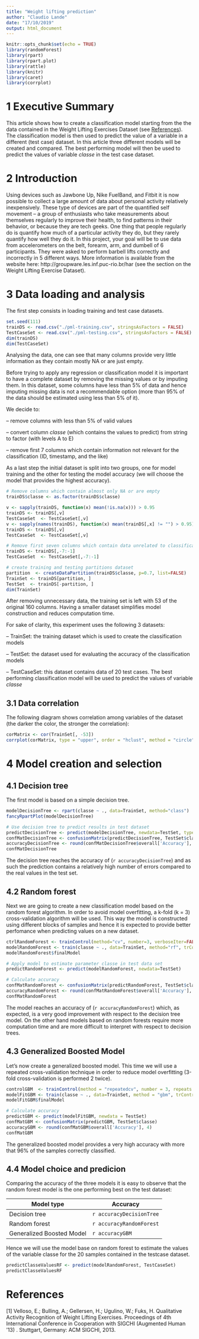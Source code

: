 ```yaml
---
title: "Weight lifting prediction"
author: "Claudio Lande"
date: "17/10/2019"
output: html_document
---
```


```r
knitr::opts_chunk$set(echo = TRUE)
library(randomForest)
library(rpart)
library(rpart.plot)
library(rattle)
library(knitr)
library(caret)
library(corrplot)
```

# 1 Executive Summary
This article shows how to create a classification model starting from the the data contained in the Weight Lifting Exercises Dataset (see [References]). The classification model is then used to predict the value of a variable in a different (test case) dataset.
In this article three different models will be created and compared. The best performing model will then be used to predict the values of variable _classe_ in the test case dataset.

# 2 Introduction
Using devices such as Jawbone Up, Nike FuelBand, and Fitbit it is now possible to collect a large amount of data about personal activity relatively inexpensively. These type of devices are part of the quantified self movement – a group of enthusiasts who take measurements about themselves regularly to improve their health, to find patterns in their behavior, or because they are tech geeks. One thing that people regularly do is quantify how much of a particular activity they do, but they rarely quantify how well they do it. In this project, your goal will be to use data from accelerometers on the belt, forearm, arm, and dumbell of 6 participants. They were asked to perform barbell lifts correctly and incorrectly in 5 different ways. More information is available from the website here: http://groupware.les.inf.puc-rio.br/har (see the section on the Weight Lifting Exercise Dataset).

# 3 Data loading and analysis
The first step consists in loading training and test case datasets.
```r
set.seed(111)
trainDS <- read.csv("./pml-training.csv", stringsAsFactors = FALSE)
TestCaseSet <- read.csv("./pml-testing.csv", stringsAsFactors = FALSE)
dim(trainDS)
dim(TestCaseSet)
```
Analysing the data, one can see that many columns provide very little information as they contain mostly NA or are just empty.

Before trying to apply any regression or classification model it is important to have a complete dataset by removing the missing values or by imputing them. In this dataset, some columns have less than 5% of data and hence imputing missing data is not a recommendable option (more than 95% of the data should be estimated using less than 5% of it).

We decide to:

-- remove columns with less than 5% of valid values

-- convert column _classe_ (which contains the values to predict) from string to factor (with levels A to E)

-- remove first 7 columns which contain information not relevant for the classification (ID, timestamp, and the like)

As a last step the initial dataset is split into two groups, one for model training and the other for testing the model accuracy (we will choose the model that provides the highest accuracy).

```r

# Remove columns which contain almost only NA or are empty
trainDS$classe <- as.factor(trainDS$classe)

v <- sapply(trainDS, function(x) mean(!is.na(x))) > 0.95
trainDS <- trainDS[,v]
TestCaseSet  <- TestCaseSet[,v]
v <- sapply(names(trainDS), function(x) mean(trainDS[,x] != "") > 0.95)
trainDS <- trainDS[,v]
TestCaseSet  <- TestCaseSet[,v]

# Remove first seven columns which contain data unrelated to classification
trainDS <- trainDS[,-7:-1]
TestCaseSet  <- TestCaseSet[,-7:-1]

# create training and testing partitions dataset 
partition  <- createDataPartition(trainDS$classe, p=0.7, list=FALSE)
TrainSet <- trainDS[partition, ]
TestSet  <- trainDS[-partition, ]
dim(TrainSet)
```
After removing unnecessary data, the training set is left with 53 of the original 160 columns. Having a smaller dataset simplifies model construction and reduces computation time.

For sake of clarity, this experiment uses the following 3 datasets:

-- TrainSet: the training dataset which is used to create the classification models

-- TestSet: the dataset used for evaluating the accuracy of the classification models

-- TestCaseSet: this dataset contains data of 20 test cases. The best performing classification model will be used to predict the values of variable _classe_

## 3.1 Data correlation

The following diagram shows correlation among variables of the dataset (the darker the color, the stronger the correlation):
```r
corMatrix <- cor(TrainSet[, -53])
corrplot(corMatrix, type = "upper", order = "hclust", method = "circle", tl.cex = 0.7,  tl.col="black", tl.srt=45)
```

# 4 Model creation and selection

## 4.1 Decision tree
The first model is based on a simple decision tree.
```r
modelDecisionTree <- rpart(classe ~ ., data=TrainSet, method="class")
fancyRpartPlot(modelDecisionTree)

# Use decision tree to predict results in test dataset
predictDecisionTree <- predict(modelDecisionTree, newdata=TestSet, type="class")
confMatDecisionTree <- confusionMatrix(predictDecisionTree, TestSet$classe)
accuracyDecisionTree <- round(confMatDecisionTree$overall['Accuracy'], 4)
confMatDecisionTree
```

The decision tree reaches the accuracy of (`r accuracyDecisionTree`) and as such the prediction contains a relatively high number of errors compared to the real values in the test set.


## 4.2 Random forest
Next we are going to create a new classification model based on the random forest algorithm. 
In order to avoid model overfitting, a k-fold (k = 3) cross-validation algorithm will be used. This way the model is constructed using different blocks of samples and hence it is expected to provide better perfomance when predicting values on a new dataset.
```r
ctrlRandomForest <- trainControl(method="cv", number=3, verboseIter=FALSE)
modelRandomForest <- train(classe ~ ., data=TrainSet, method="rf", trControl=ctrlRandomForest)
modelRandomForest$finalModel

# Apply model to estimate parameter classe in test data set
predictRandomForest <- predict(modelRandomForest, newdata=TestSet)

# Calculate accuracy
confMatRandomForest <- confusionMatrix(predictRandomForest, TestSet$classe)
accuracyRandomForest <- round(confMatRandomForest$overall['Accuracy'], 4)
confMatRandomForest

```

The model reaches an accuracy of (`r accuracyRandomForest`) which, as expected, is a very good improvement with respect to the decision tree model.
On the other hand models based on random forests require more computation time and are more difficult to interpret with respect to decision trees.

## 4.3 Generalized Boosted Model
Let's now create a generalized boosted model. This time we will use a repeated cross-validation technique in order to reduce model overfitting (3-fold cross-validation is performed 2 twice).
```r
controlGBM  <- trainControl(method = "repeatedcv", number = 3, repeats = 2)
modelFitGBM <- train(classe ~ ., data=TrainSet, method = "gbm", trControl = controlGBM, verbose = FALSE)
modelFitGBM$finalModel

# Calculate accuracy
predictGBM <- predict(modelFitGBM, newdata = TestSet)
confMatGBM <- confusionMatrix(predictGBM, TestSet$classe)
accuracyGBM <- round(confMatGBM$overall['Accuracy'], 4)
confMatGBM
```
The generalized boosted model provides a very high accuracy with more that 96% of the samples correctly classified.

## 4.4 Model choice and predicion
Comparing the accuracy of the three models it is easy to observe that the random forest model is the one performing best on the test dataset:

| Model type                | Accuracy                 |
| --------------------------|--------------------------|
| Decision tree             | `r accuracyDecisionTree` |
| Random forest             | `r accuracyRandomForest` |
| Generalized Boosted Model | `r accuracyGBM`          |

Hence we will use the model base on random forest to estimate the values of the variable classe for the 20 samples contained in the testcase dataset.

```r
predictClasseValuesRF <- predict(modelRandomForest, TestCaseSet)
predictClasseValuesRF

```

# References
[1] Velloso, E.; Bulling, A.; Gellersen, H.; Ugulino, W.; Fuks, H. Qualitative Activity Recognition of Weight Lifting Exercises. Proceedings of 4th International Conference in Cooperation with SIGCHI (Augmented Human '13) . Stuttgart, Germany: ACM SIGCHI, 2013.